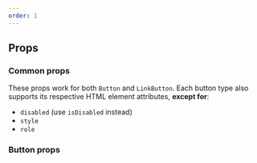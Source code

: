 ```yaml
---
order: 1
---
```



## Props

### Common props

These props work for both `Button` and `LinkButton`. Each button type also supports its respective HTML element attributes, **except for**:

- `disabled` (use `isDisabled` instead)
- `style`
- `role`

<PropsTable heading="" props={CommonDefaultButtonProps} />

### Button props

<PropsTable heading="" props={ButtonProps} />
